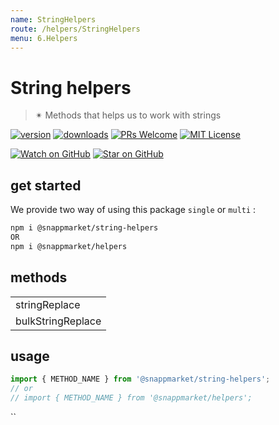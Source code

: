 ```yaml
---
name: StringHelpers
route: /helpers/StringHelpers
menu: 6.Helpers
---
```

# String helpers
> ✴ Methods that helps us to work with strings

[![version](https://img.shields.io/npm/v/@snappmarket/string-helpers.svg?style=flat-square)](https://www.npmjs.com/package/@snappmarket/string-helpers)
[![downloads](https://img.shields.io/npm/dm/@snappmarket/string-helpers.svg?style=flat-square)](http://www.npmtrends.com/@snappmarket/string-helpers)
[![PRs Welcome](https://img.shields.io/badge/PRs-welcome-brightgreen.svg?style=flat-square)](http://makeapullrequest.com)
[![MIT License](https://img.shields.io/npm/l/@snappmarket/string-helpers.svg?style=flat-square)](https://github.com/snappmarket/frontend-toolbox/tree/master/packages/useDidUpdateEffect/blob/master/LICENSE.md)

[![Watch on GitHub](https://img.shields.io/github/watchers/snappmarket/frontend-toolbox.svg?style=social)](https://github.com/snappmarket/frontend-toolbox/watchers)
[![Star on GitHub](https://img.shields.io/github/stars/snappmarket/frontend-toolbox.svg?style=social)](https://github.com/snappmarket/frontend-toolbox/stargazers)

## get started
We provide two way of using this package `single` or `multi` :
```bash
npm i @snappmarket/string-helpers
OR
npm i @snappmarket/helpers
```

## methods
|        |
| ------ |
| stringReplace                                                 |
| bulkStringReplace                                                 |

## usage
```javascript
import { METHOD_NAME } from '@snappmarket/string-helpers';
// or
// import { METHOD_NAME } from '@snappmarket/helpers';
```
``

